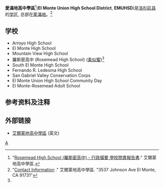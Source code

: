'''愛滿地高中學區'''<ref name="RHS">"[http://emuhsd.org/content/media/RHS%20Exec%20Summary_Cantonese.pdf Rosemead High School (羅斯密高中) - 行政撮要 學校問責報告書]{{dead link|date=2018年4月 |bot=InternetArchiveBot |fix-attempted=yes }}." 艾爾蒙地高中學區.</ref>('''El Monte Union High School District''', '''EMUHSD''')是[[洛杉矶县_(加利福尼亚州)|洛杉矶县]]的[[学区|学区]], 总部在[[艾爾蒙地|愛滿地]]。<ref>"[http://www.emuhsd.k12.ca.us/index.php/contact/ Contact Information] {{webarchive|url=https://web.archive.org/web/20101205033417/http://www.emuhsd.k12.ca.us/index.php/contact/ |date=2010-12-05 }}." 艾爾蒙地高中學區. "3537 Johnson Ave El Monte, CA 91731"</ref>

==学校==
* Arroyo High School
* El Monte High School
* Mountain View High School
* 羅斯密高中 (Rosemead High School) ([[柔似蜜|柔似蜜]])<ref name="RHS"/>
* South El Monte High School
* Fernando R. Ledesma High School
* San Gabriel Valley Conservation Corps
* El Monte Union High School Community Day
* El Monte-Rosemead Adult School

==参考资料及注释==
{{reflist}}

==外部链接==
* [https://web.archive.org/web/20110721174746/http://www.emuhsd.k12.ca.us/ 艾爾蒙地高中學區] (英文)
[[Category:洛杉矶县的学区|A]]